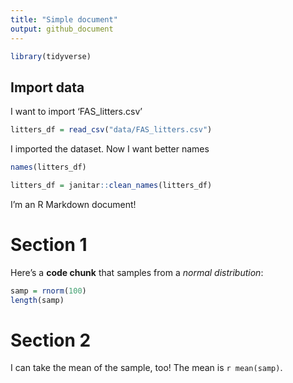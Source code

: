 ```yaml
---
title: "Simple document"
output: github_document
---
```


```r
library(tidyverse)
```

## Import data

I want to import 'FAS_litters.csv'

```r
litters_df = read_csv("data/FAS_litters.csv")

```

I imported the dataset. Now I want better names

```r
names(litters_df)

litters_df = janitar::clean_names(litters_df)
```
















I'm an R Markdown document! 

# Section 1

Here's a **code chunk** that samples from 
a _normal distribution_:

```r
samp = rnorm(100)
length(samp)
```

# Section 2

I can take the mean of the sample, too!
The mean is `r mean(samp)`.